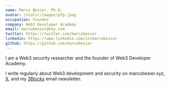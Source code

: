 ```yaml
---
name: Marco Besier, Ph.D.
avatar: /static/images/pfp.jpeg
occupation: Founder
company: Web3 Developer Academy
email: marcobesier@hey.com
twitter: https://twitter.com/marcobesier
linkedin: https://www.linkedin.com/in/marcobesier
github: https://github.com/marcobesier
---
```


I am a Web3 security researcher and the founder of Web3 Developer Academy.

I write regularly about Web3 development and security on marcobesier.xyz, [X](https://twitter.com/marcobesier), and my [3Blocks](https://3blocks.xyz) email newsletter.
